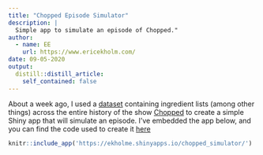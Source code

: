```yaml
---
title: "Chopped Episode Simulator"
description: |
  Simple app to simulate an episode of Chopped."
author:
  - name: EE
    url: https://www.ericekholm.com/
date: 09-05-2020
output:
  distill::distill_article:
    self_contained: false
---
```


About a week ago, I used a [dataset](https://github.com/rfordatascience/tidytuesday/blob/master/data/2020/2020-08-25/readme.md) containing ingredient lists (among other things) across the entire history of the show [Chopped](https://www.foodnetwork.com/shows/chopped) to create a simple Shiny app that will simulate an episode. I've embedded the app below, and you can find the code used to create it [here](https://github.com/ekholme/TidyTuesday/blob/master/2020%20-%2035%20-%20chopped/chopped_sim/app.R)

```r
knitr::include_app('https://ekholme.shinyapps.io/chopped_simulator/')
```


